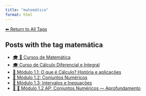 ```yaml
---
title: "matemática"
format: html
---
```


[⬅ Return to All Tags](../tags.qmd)

## Posts with the tag **matemática**

- [🎓 🧮 Cursos de Matemática](/posts/cursos/matematica/index.html)
- [🎓 Curso de Cálculo Diferencial e Integral](/posts/cursos/matematica/calculo/index.html)
- [🧠 Módulo 1.1: O que é Cálculo? História e aplicações](/posts/cursos/matematica/calculo/modulo-1/1.1-introducao.html)
- [🔢 Módulo 1.2: Conjuntos Numéricos](/posts/cursos/matematica/calculo/modulo-1/1.2-conjuntos.html)
- [📘 Módulo 1.3: Intervalos e Inequações](/posts/cursos/matematica/calculo/modulo-1/1.3-intervalos-inequacoes.html)
- [🧠 🔢 Módulo 1.2 AP: Conjuntos Numéricos — Aprofundamento](/posts/cursos/matematica/calculo/modulo-1/1.2-conjuntos-ap.html)
